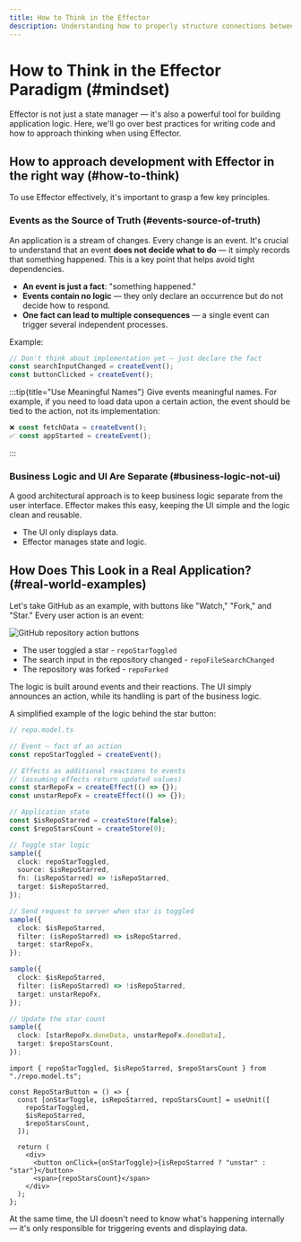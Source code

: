 ```yaml
---
title: How to Think in the Effector
description: Understanding how to properly structure connections between units in Effector to keep logic clean, state predictable, and code easily extendable.
---
```



# How to Think in the Effector Paradigm (#mindset)

Effector is not just a state manager — it's also a powerful tool for building application logic. Here, we'll go over best practices for writing code and how to approach thinking when using Effector.

## How to approach development with Effector in the right way (#how-to-think)

To use Effector effectively, it's important to grasp a few key principles.

### Events as the Source of Truth (#events-source-of-truth)

An application is a stream of changes. Every change is an event. It's crucial to understand that an event **does not decide what to do** — it simply records that something happened. This is a key point that helps avoid tight dependencies.

- **An event is just a fact**: "something happened."
- **Events contain no logic** — they only declare an occurrence but do not decide how to respond.
- **One fact can lead to multiple consequences** — a single event can trigger several independent processes.

Example:

```ts
// Don't think about implementation yet — just declare the fact
const searchInputChanged = createEvent();
const buttonClicked = createEvent();
```

:::tip{title="Use Meaningful Names"}
Give events meaningful names. For example, if you need to load data upon a certain action, the event should be tied to the action, not its implementation:

```ts
❌ const fetchData = createEvent();
✅ const appStarted = createEvent();
```

:::

### Business Logic and UI Are Separate (#business-logic-not-ui)

A good architectural approach is to keep business logic separate from the user interface. Effector makes this easy, keeping the UI simple and the logic clean and reusable.

- The UI only displays data.
- Effector manages state and logic.

## How Does This Look in a Real Application? (#real-world-examples)

Let's take GitHub as an example, with buttons like "Watch," "Fork," and "Star." Every user action is an event:

![GitHub repository action buttons](/images/github-repo-actions.png)

- The user toggled a star - `repoStarToggled`
- The search input in the repository changed - `repoFileSearchChanged`
- The repository was forked - `repoForked`

The logic is built around events and their reactions. The UI simply announces an action, while its handling is part of the business logic.

A simplified example of the logic behind the star button:

<Tabs>  
<TabItem label="Business Logic">

```ts
// repo.model.ts

// Event – fact of an action
const repoStarToggled = createEvent();

// Effects as additional reactions to events
// (assuming effects return updated values)
const starRepoFx = createEffect(() => {});
const unstarRepoFx = createEffect(() => {});

// Application state
const $isRepoStarred = createStore(false);
const $repoStarsCount = createStore(0);

// Toggle star logic
sample({
  clock: repoStarToggled,
  source: $isRepoStarred,
  fn: (isRepoStarred) => !isRepoStarred,
  target: $isRepoStarred,
});

// Send request to server when star is toggled
sample({
  clock: $isRepoStarred,
  filter: (isRepoStarred) => isRepoStarred,
  target: starRepoFx,
});

sample({
  clock: $isRepoStarred,
  filter: (isRepoStarred) => !isRepoStarred,
  target: unstarRepoFx,
});

// Update the star count
sample({
  clock: [starRepoFx.doneData, unstarRepoFx.doneData],
  target: $repoStarsCount,
});
```

</TabItem>  
<TabItem label="UI">

```tsx
import { repoStarToggled, $isRepoStarred, $repoStarsCount } from "./repo.model.ts";

const RepoStarButton = () => {
  const [onStarToggle, isRepoStarred, repoStarsCount] = useUnit([
    repoStarToggled,
    $isRepoStarred,
    $repoStarsCount,
  ]);

  return (
    <div>
      <button onClick={onStarToggle}>{isRepoStarred ? "unstar" : "star"}</button>
      <span>{repoStarsCount}</span>
    </div>
  );
};
```

</TabItem>  
</Tabs>

At the same time, the UI doesn't need to know what's happening internally — it's only responsible for triggering events and displaying data.

